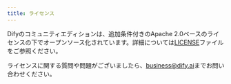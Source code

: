```yaml
---
title: ライセンス
---
```



Difyのコミュニティエディションは、追加条件付きのApache 2.0ベースのライセンスの下でオープンソース化されています。詳細については[LICENSE](https://github.com/langgenius/dify/blob/main/LICENSE)ファイルをご参照ください。

ライセンスに関する質問や問題がございましたら、[business@dify.ai](mailto:business@dify.ai)までお問い合わせください。